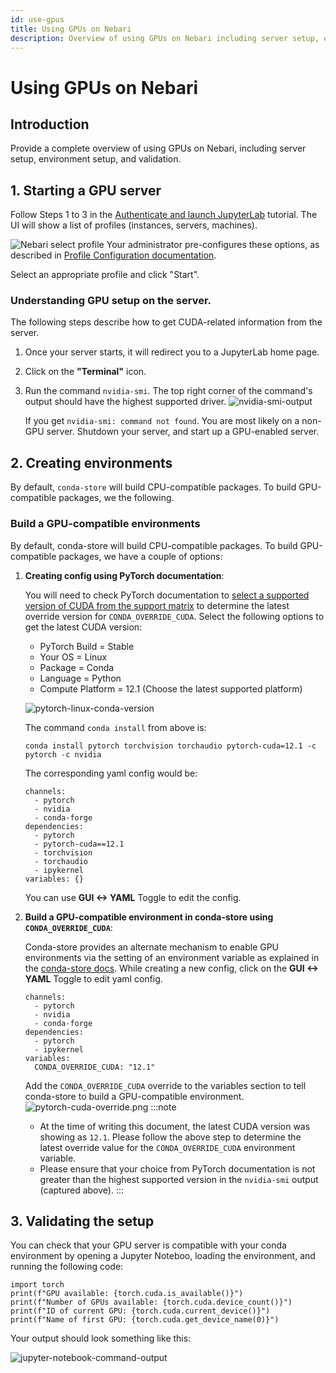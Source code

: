 ```yaml
---
id: use-gpus
title: Using GPUs on Nebari
description: Overview of using GPUs on Nebari including server setup, environment setup, and validation.
---
```


# Using GPUs on Nebari
## Introduction
Provide a complete overview of using GPUs on Nebari, including server setup, environment setup, and validation.

## 1. Starting a GPU server

Follow Steps 1 to 3 in the [Authenticate and launch JupyterLab][login-with-keycloak] tutorial. The UI will show a list of profiles (instances, servers, machines).

![Nebari select profile](/img/how-tos/nebari_select_profile.png)
Your administrator pre-configures these options, as described in [Profile Configuration documentation][profile-configuration].

Select an appropriate profile and click "Start".

### Understanding GPU setup on the server.
The following steps describe how to get CUDA-related information from the server.
1. Once your server starts, it will redirect you to a JupyterLab home page.
2. Click on the **"Terminal"** icon.
3. Run the command `nvidia-smi`. The top right corner of the command's output should have the highest supported driver.
    ![nvidia-smi-output](/img/how-tos/nvidia-smi-output.png)

    If you get `nvidia-smi: command not found`. You are most likely on a non-GPU server. Shutdown your server, and start up a GPU-enabled server.

## 2. Creating environments

By default, `conda-store` will build CPU-compatible packages. To build GPU-compatible packages, we the following.
### Build a GPU-compatible environments
By default, conda-store will build CPU-compatible packages. To build GPU-compatible packages, we have a couple of options:
1. **Creating config using PyTorch documentation**:

    You will need to check PyTorch documentation to [select a supported version of CUDA from the support matrix](https://pytorch.org/get-started/locally/) to determine the latest override version for `CONDA_OVERRIDE_CUDA`.
    Select the following options to get the latest CUDA version:
    - PyTorch Build = Stable
    - Your OS          = Linux
    - Package          = Conda
    - Language         = Python
    - Compute Platform = 12.1 (Choose the latest supported platform)

    ![pytorch-linux-conda-version](/img/how-tos/pytorch-linux-conda-version.png)

    The command `conda install` from above is:
    ```
    conda install pytorch torchvision torchaudio pytorch-cuda=12.1 -c pytorch -c nvidia
    ```
    The corresponding yaml config would be:
    ```
    channels:
      - pytorch
      - nvidia
      - conda-forge
    dependencies:
      - pytorch
      - pytorch-cuda==12.1
      - torchvision
      - torchaudio
      - ipykernel
    variables: {}
    ```
    You can use **GUI <-> YAML** Toggle to edit the config.

2. **Build a GPU-compatible environment in conda-store using `CONDA_OVERRIDE_CUDA`**:

    Conda-store provides an alternate mechanism to enable GPU environments via the setting of an environment variable as explained in the [conda-store docs](https://conda.store/conda-store-ui/tutorials/create-envs#set-environment-variables).
    While creating a new config, click on the **GUI <-> YAML** Toggle to edit yaml config.
    ```
    channels:
      - pytorch
      - nvidia
      - conda-forge
    dependencies:
      - pytorch
      - ipykernel
    variables:
      CONDA_OVERRIDE_CUDA: "12.1"
    ```

    Add the `CONDA_OVERRIDE_CUDA` override to the variables section to tell conda-store to build a GPU-compatible environment.
    ![pytorch-cuda-override.png](/img/how-tos/pytorch-cuda-override.png)
    :::note
    - At the time of writing this document, the latest CUDA version was showing as `12.1`. Please follow the above step to determine the latest override value for the `CONDA_OVERRIDE_CUDA` environment variable.
    - Please ensure that your choice from PyTorch documentation is not greater than the highest supported version in the `nvidia-smi` output (captured above).
    :::


## 3. Validating the setup
You can check that your GPU server is compatible with your conda environment by opening a Jupyter Noteboo, loading the environment, and running the following code:
```
import torch
print(f"GPU available: {torch.cuda.is_available()}")
print(f"Number of GPUs available: {torch.cuda.device_count()}")
print(f"ID of current GPU: {torch.cuda.current_device()}")
print(f"Name of first GPU: {torch.cuda.get_device_name(0)}")
```
Your output should look something like this:

![jupyter-notebook-command-output](/img/how-tos/pytorch-cuda-check.png)

<!-- Internal links -->
[profile-configuration]: /docs/explanations/profile-configuration
[login-with-keycloak]: /docs/tutorials/login-keycloak
